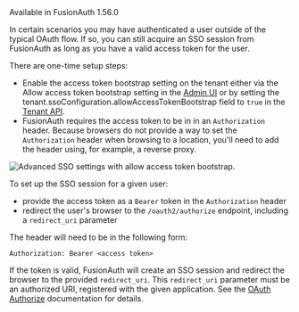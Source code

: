 ---
---

<Aside type="version">Available in FusionAuth 1.56.0</Aside>

In certain scenarios you may have authenticated a user outside of the typical OAuth flow. If so, you can still acquire an SSO session from FusionAuth as long as you have a valid access token for the user.

There are one-time setup steps:

* Enable the access token bootstrap setting on the tenant either via the <InlineField>Allow access token bootstrap</InlineField> setting in the [Admin UI](/docs/get-started/core-concepts/tenants#oauth) or by setting the <InlineField>tenant.ssoConfiguration.allowAccessTokenBootstrap</InlineField> field to `true` in the [Tenant API](/docs/apis/tenants).
* FusionAuth requires the access token to be in in an `Authorization` header. Because browsers do not provide a way to set the `Authorization` header when browsing to a location, you'll need to add the header using, for example, a reverse proxy.

![Advanced SSO settings with allow access token bootstrap.](/img/docs/lifecycle/authenticate-users/oauth-access-token-bootstrap.png)

To set up the SSO session for a given user:

* provide the access token as a `Bearer` token in the `Authorization` header
* redirect the user's browser to the `/oauth2/authorize` endpoint, including a `redirect_uri` parameter 

The header will need to be in the following form:

```
Authorization: Bearer <access token>
```

If the token is valid, FusionAuth will create an SSO session and redirect the browser to the provided `redirect_uri`. This `redirect_uri` parameter must be an authorized URI, registered with the given application. See the [OAuth Authorize](/docs/lifecycle/authenticate-users/oauth/endpoints#authorize) documentation for details.

